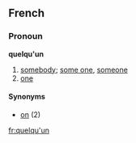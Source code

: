 ==French==
===Pronoun===
'''quelqu'un'''

# [[somebody]]; [[some one]], [[someone]]
# [[one]]

====Synonyms====
*[[on]] (2)

[[fr:quelqu'un]]